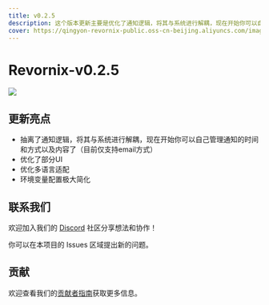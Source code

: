 ```yaml
---
title: v0.2.5
description: 这个版本更新主要是优化了通知逻辑，将其与系统进行解耦，现在开始你可以自己管理通知的时间和方式以及内容了（目前仅支持email方式）
cover: https://qingyon-revornix-public.oss-cn-beijing.aliyuncs.com/images/202507012144122.png
---
```


# Revornix-v0.2.5

![](https://qingyon-revornix-public.oss-cn-beijing.aliyuncs.com/images/202507012144122.png)

## 更新亮点

- 抽离了通知逻辑，将其与系统进行解耦，现在开始你可以自己管理通知的时间和方式以及内容了（目前仅支持email方式）
- 优化了部分UI
- 优化多语言适配
- 环境变量配置极大简化

## 联系我们

欢迎加入我们的 [Discord](https://discord.com/invite/3XZfz84aPN) 社区分享想法和协作！

你可以在本项目的 Issues 区域提出新的问题。

## 贡献

欢迎查看我们的[贡献者指南](https://revornix.com/docs/developer/contribute)获取更多信息。

